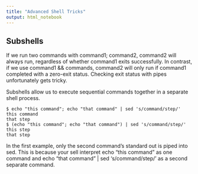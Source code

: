 ```yaml
---
title: "Advanced Shell Tricks"
output: html_notebook
---
```


## Subshells

If we run two commands with command1; command2, command2 will always run, regardless of whether command1 exits successfully.
In contrast, if we use command1 && commands, command2 will only run if command1 completed with a zero-exit status.
Checking exit status with pipes unfortunately gets tricky.

Subshells allow us to execute sequential commands together in a separate shell process.
```{}
$ echo "this command"; echo "that command" | sed 's/command/step/' 
this command
that step
$ (echo "this command"; echo "that command") | sed 's/command/step/' 
this step
that step
```

In the first example, only the second command's standard out is piped into sed.
This is because your sell interpret echo "this command" as one command and echo "that command" | sed 's/command/step/' as a second separate command.



